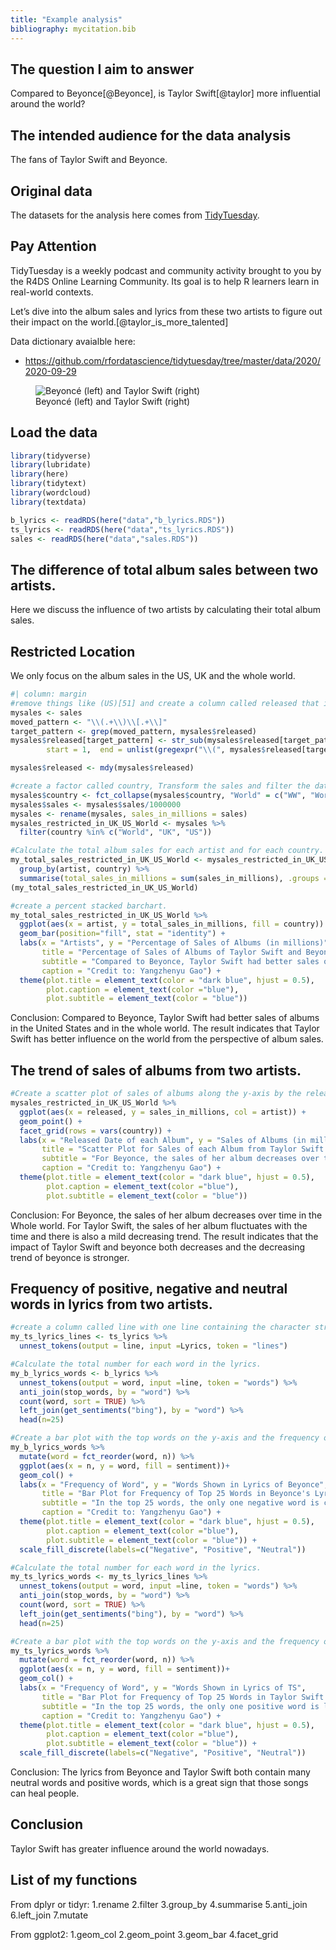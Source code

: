 ```yaml
---
title: "Example analysis"
bibliography: mycitation.bib
---
```


## The question I aim to answer

Compared to Beyonce[@Beyonce], is Taylor Swift[@taylor] more influential around the world?

## The intended audience for the data analysis

The fans of Taylor Swift and Beyonce.

## Original data

The datasets for the analysis here comes from [TidyTuesday](https://www.tidytuesday.com).

::: callout-note
## Pay Attention

TidyTuesday is a weekly podcast and community activity brought to you by the R4DS Online Learning Community. Its goal is to help R learners learn in real-world contexts.
:::

Let's dive into the album sales and lyrics from these two artists to figure out their impact on the world.[@taylor_is_more_talented]

Data dictionary avaialble here:

-   <https://github.com/rfordatascience/tidytuesday/tree/master/data/2020/2020-09-29>

![Beyoncé (left) and Taylor Swift (right)](https://akns-images.eonline.com/eol_images/Entire_Site/2019721/rs_1024x759-190821125112-1024.taylor-swift-beyonce-2009-mtv-vmas.ct.082119.jpg){preview="TRUE"}

## Load the data

```r
library(tidyverse)
library(lubridate)
library(here)
library(tidytext)
library(wordcloud)
library(textdata)

b_lyrics <- readRDS(here("data","b_lyrics.RDS"))
ts_lyrics <- readRDS(here("data","ts_lyrics.RDS"))
sales <- readRDS(here("data","sales.RDS"))
```

## The difference of total album sales between two artists.

Here we discuss the influence of two artists by calculating their total album sales.

::: callout-tip
## Restricted Location

We only focus on the album sales in the US, UK and the whole world.
:::

```r
#| column: margin
#remove things like (US)[51] and create a column called released that is a Date class.
mysales <- sales
moved_pattern <- "\\(.+\\)\\[.+\\]"
target_pattern <- grep(moved_pattern, mysales$released)
mysales$released[target_pattern] <- str_sub(mysales$released[target_pattern], 
        start = 1,  end = unlist(gregexpr("\\(", mysales$released[target_pattern]))-1)

mysales$released <- mdy(mysales$released)

#create a factor called country, Transform the sales and filter the data frame.
mysales$country <- fct_collapse(mysales$country, "World" = c("WW", "World"), "FR" = c("FR", "FRA"))
mysales$sales <- mysales$sales/1000000
mysales <- rename(mysales, sales_in_millions = sales)
mysales_restricted_in_UK_US_World <- mysales %>% 
  filter(country %in% c("World", "UK", "US"))

#Calculate the total album sales for each artist and for each country.
my_total_sales_restricted_in_UK_US_World <- mysales_restricted_in_UK_US_World %>% 
  group_by(artist, country) %>% 
  summarise(total_sales_in_millions = sum(sales_in_millions), .groups = 'drop')
(my_total_sales_restricted_in_UK_US_World)

```

```r
#create a percent stacked barchart.
my_total_sales_restricted_in_UK_US_World %>% 
  ggplot(aes(x = artist, y = total_sales_in_millions, fill = country)) + 
  geom_bar(position="fill", stat = "identity") +
  labs(x = "Artists", y = "Percentage of Sales of Albums (in millions)", 
       title = "Percentage of Sales of Albums of Taylor Swift and Beyonce in Different Regions", 
       subtitle = "Compared to Beyonce, Taylor Swift had better sales of albums in the United States and in the \nwhole world.",
       caption = "Credit to: Yangzhenyu Gao") +
  theme(plot.title = element_text(color = "dark blue", hjust = 0.5),
        plot.caption = element_text(color ="blue"),
        plot.subtitle = element_text(color = "blue"))
```

Conclusion: Compared to Beyonce, Taylor Swift had better sales of albums in the United States and in the whole world. The result indicates that Taylor Swift has better influence on the world from the perspective of album sales.

## The trend of sales of albums from two artists.

```r
#Create a scatter plot of sales of albums along the y-axis by the released date for each album along the x-axis.
mysales_restricted_in_UK_US_World %>% 
  ggplot(aes(x = released, y = sales_in_millions, col = artist)) +
  geom_point() + 
  facet_grid(rows = vars(country)) +
  labs(x = "Released Date of each Album", y = "Sales of Albums (in millions)", 
       title = "Scatter Plot for Sales of each Album from Taylor Swift and Beyonce", 
       subtitle = "For Beyonce, the sales of her album decreases over time in the Whole world. For Taylor Swift, \nthe sales of her album fluctuates with the time and there is also a decreasing trend.",
       caption = "Credit to: Yangzhenyu Gao") +
  theme(plot.title = element_text(color = "dark blue", hjust = 0.5),
        plot.caption = element_text(color ="blue"),
        plot.subtitle = element_text(color = "blue"))
```

Conclusion: For Beyonce, the sales of her album decreases over time in the Whole world. For Taylor Swift, the sales of her album fluctuates with the time and there is also a mild decreasing trend. The result indicates that the impact of Taylor Swift and beyonce both decreases and the decreasing trend of beyonce is stronger.

## Frequency of positive, negative and neutral words in lyrics from two artists.

```r
#create a column called line with one line containing the character string for each line of Taylor Swift’s songs.
my_ts_lyrics_lines <- ts_lyrics %>% 
  unnest_tokens(output = line, input =Lyrics, token = "lines")

#Calculate the total number for each word in the lyrics.
my_b_lyrics_words <- b_lyrics %>% 
  unnest_tokens(output = word, input =line, token = "words") %>% 
  anti_join(stop_words, by = "word") %>% 
  count(word, sort = TRUE) %>% 
  left_join(get_sentiments("bing"), by = "word") %>%
  head(n=25)

#Create a bar plot with the top words on the y-axis and the frequency of each word on the x-axis. 
my_b_lyrics_words %>% 
  mutate(word = fct_reorder(word, n)) %>% 
  ggplot(aes(x = n, y = word, fill = sentiment))+ 
  geom_col() +
  labs(x = "Frequency of Word", y = "Words Shown in Lyrics of Beyonce", 
       title = "Bar Plot for Frequency of Top 25 Words in Beyonce's Lyrics", 
       subtitle = "In the top 25 words, the only one negative word is crazy and two positive words are love\nand top. The word love shows up most frequently.",
       caption = "Credit to: Yangzhenyu Gao") +
  theme(plot.title = element_text(color = "dark blue", hjust = 0.5),
        plot.caption = element_text(color ="blue"),
        plot.subtitle = element_text(color = "blue")) + 
  scale_fill_discrete(labels=c("Negative", "Positive", "Neutral"))

#Calculate the total number for each word in the lyrics.
my_ts_lyrics_words <- my_ts_lyrics_lines %>% 
  unnest_tokens(output = word, input =line, token = "words") %>% 
  anti_join(stop_words, by = "word") %>% 
  count(word, sort = TRUE) %>% 
  left_join(get_sentiments("bing"), by = "word") %>%
  head(n=25)

#Create a bar plot with the top words on the y-axis and the frequency of each word on the x-axis. 
my_ts_lyrics_words %>% 
  mutate(word = fct_reorder(word, n)) %>% 
  ggplot(aes(x = n, y = word, fill = sentiment))+ 
  geom_col() +
  labs(x = "Frequency of Word", y = "Words Shown in Lyrics of TS", 
       title = "Bar Plot for Frequency of Top 25 Words in Taylor Swift's Lyrics", 
       subtitle = "In the top 25 words, the only one positive word is love and three negative words are bad,\nshake and break. The word love shows up most frequently.",
       caption = "Credit to: Yangzhenyu Gao") +
  theme(plot.title = element_text(color = "dark blue", hjust = 0.5),
        plot.caption = element_text(color ="blue"),
        plot.subtitle = element_text(color = "blue")) + 
  scale_fill_discrete(labels=c("Negative", "Positive", "Neutral"))
```

Conclusion: The lyrics from Beyonce and Taylor Swift both contain many neutral words and positive words, which is a great sign that those songs can heal people.

## Conclusion
Taylor Swift has greater influence around the world nowadays. 

## List of my functions
From dplyr or tidyr:
1.rename
2.filter
3.group_by
4.summarise
5.anti_join
6.left_join
7.mutate

From ggplot2:
1.geom_col
2.geom_point
3.geom_bar
4.facet_grid
